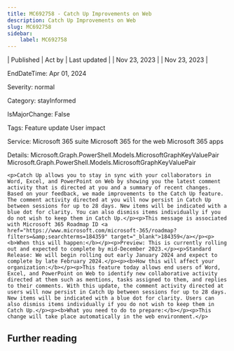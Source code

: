 ```yaml
---
title: MC692758 - Catch Up Improvements on Web
description: Catch Up Improvements on Web
slug: MC692758
sidebar:
    label: MC692758
---
```



| Published | Act by | Last updated |
| Nov 23, 2023 |  | Nov 23, 2023 |

EndDateTime: Apr 01, 2024

Severity: normal

Category: stayInformed

IsMajorChange: False

Tags: Feature update User impact

Service: Microsoft 365 suite Microsoft 365 for the web Microsoft 365 apps

Details: Microsoft.Graph.PowerShell.Models.MicrosoftGraphKeyValuePair Microsoft.Graph.PowerShell.Models.MicrosoftGraphKeyValuePair

```
<p>Catch Up allows you to stay in sync with your collaborators in Word, Excel, and PowerPoint on Web by showing you the latest comment activity that is directed at you and a summary of recent changes. Based on your feedback, we made improvements to the Catch Up feature. The comment activity directed at you will now persist in Catch Up between sessions for up to 28 days. New items will be indicated with a blue dot for clarity. You can also dismiss items individually if you do not wish to keep them in Catch Up.</p><p>This message is associated with Microsoft 365 Roadmap ID <a href="https://www.microsoft.com/microsoft-365/roadmap?filters=&amp;searchterms=184359" target="_blank">184359</a></p><p><b>When this will happen:</b></p><p>Preview: This is currently rolling out and expected to complete by mid-December 2023.</p><p>Standard Release: We will begin rolling out early January 2024 and expect to complete by late February 2024.</p><p><b>How this will affect your organization:</b></p><p>This feature today allows end users of Word, Excel, and PowerPoint on Web to identify new collaborative activity directed at them such as mentions, tasks assigned to them, and replies to their comments. With this update, the comment activity directed at users will now persist in Catch Up between sessions for up to 28 days. New items will be indicated with a blue dot for clarity. Users can also dismiss items individually if you do not wish to keep them in Catch Up.</p><p><b>What you need to do to prepare:</b></p><p>This change will take place automatically in the web environment.</p>
```

## Further reading
